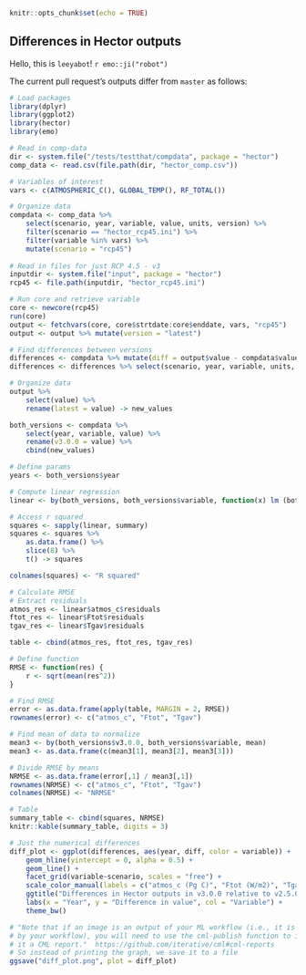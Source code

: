 ```r
knitr::opts_chunk$set(echo = TRUE)
```

## Differences in Hector outputs

Hello, this is `leeyabot`! `r emo::ji("robot")`  

The current pull request's outputs differ from `master` as follows:  


``` r
# Load packages
library(dplyr)
library(ggplot2)
library(hector)
library(emo)

# Read in comp-data
dir <- system.file("/tests/testthat/compdata", package = "hector")
comp_data <- read.csv(file.path(dir, "hector_comp.csv"))

# Variables of interest
vars <- c(ATMOSPHERIC_C(), GLOBAL_TEMP(), RF_TOTAL())

# Organize data
compdata <- comp_data %>% 
    select(scenario, year, variable, value, units, version) %>%
    filter(scenario == "hector_rcp45.ini") %>%
    filter(variable %in% vars) %>%
    mutate(scenario = "rcp45")
    
# Read in files for just RCP 4.5 - v3
inputdir <- system.file("input", package = "hector")
rcp45 <- file.path(inputdir, "hector_rcp45.ini")

# Run core and retrieve variable
core <- newcore(rcp45)
run(core)
output <- fetchvars(core, core$strtdate:core$enddate, vars, "rcp45")
output <- output %>% mutate(version = "latest")

# Find differences between versions
differences <- compdata %>% mutate(diff = output$value - compdata$value)
differences <- differences %>% select(scenario, year, variable, units, version, diff)
```


```r

# Organize data
output %>%
    select(value) %>%
    rename(latest = value) -> new_values

both_versions <- compdata %>%
    select(year, variable, value) %>%
    rename(v3.0.0 = value) %>%
    cbind(new_values)

# Define params
years <- both_versions$year

# Compute linear regression
linear <- by(both_versions, both_versions$variable, function(x) lm (both_versions$latest~both_versions$v3.0.0))

# Access r squared
squares <- sapply(linear, summary)
squares <- squares %>% 
    as.data.frame() %>%
    slice(8) %>%
    t() -> squares

colnames(squares) <- "R squared"

# Calculate RMSE
# Extract residuals
atmos_res <- linear$atmos_c$residuals
ftot_res <- linear$Ftot$residuals
tgav_res <- linear$Tgav$residuals

table <- cbind(atmos_res, ftot_res, tgav_res)

# Define function
RMSE <- function(res) {
    r <- sqrt(mean(res^2))
}

# Find RMSE
error <- as.data.frame(apply(table, MARGIN = 2, RMSE))
rownames(error) <- c("atmos_c", "Ftot", "Tgav")

# Find mean of data to normalize
mean3 <- by(both_versions$v3.0.0, both_versions$variable, mean)
mean3 <- as.data.frame(c(mean3[1], mean3[2], mean3[3]))

# Divide RMSE by means
NRMSE <- as.data.frame(error[,1] / mean3[,1])
rownames(NRMSE) <- c("atmos_c", "Ftot", "Tgav")
colnames(NRMSE) <- "NRMSE"

# Table
summary_table <- cbind(squares, NRMSE)
knitr::kable(summary_table, digits = 3)
```


``` r
# Just the numerical differences
diff_plot <- ggplot(differences, aes(year, diff, color = variable)) +
    geom_hline(yintercept = 0, alpha = 0.5) +
    geom_line() +
    facet_grid(variable~scenario, scales = "free") +
    scale_color_manual(labels = c("atmos_c (Pg C)", "Ftot (W/m2)", "Tgav (degC)"), values = c("gold", "aquamarine4", "slateblue4")) +
    ggtitle("Differences in Hector outputs in v3.0.0 relative to v2.5.0") +
    labs(x = "Year", y = "Difference in value", col = "Variable") +
    theme_bw()

# "Note that if an image is an output of your ML workflow (i.e., it is produced
# by your workflow), you will need to use the cml-publish function to include 
# it a CML report."  https://github.com/iterative/cml#cml-reports
# So instead of printing the graph, we save it to a file
ggsave("diff_plot.png", plot = diff_plot)
```
